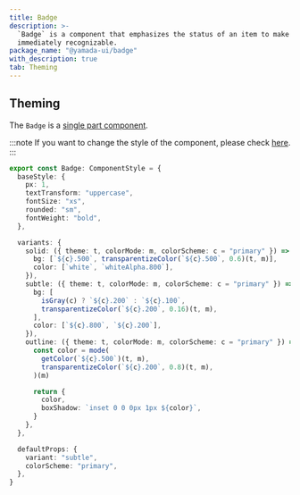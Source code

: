 ```yaml
---
title: Badge
description: >-
  `Badge` is a component that emphasizes the status of an item to make it
  immediately recognizable.
package_name: "@yamada-ui/badge"
with_description: true
tab: Theming
---
```


## Theming

The `Badge` is a [single part component](/styled-system/theming/component-style#single-part-component).

:::note
If you want to change the style of the component, please check [here](/styled-system/theming/customize-theme#changing-the-style-of-components).
:::

```ts
export const Badge: ComponentStyle = {
  baseStyle: {
    px: 1,
    textTransform: "uppercase",
    fontSize: "xs",
    rounded: "sm",
    fontWeight: "bold",
  },

  variants: {
    solid: ({ theme: t, colorMode: m, colorScheme: c = "primary" }) => ({
      bg: [`${c}.500`, transparentizeColor(`${c}.500`, 0.6)(t, m)],
      color: [`white`, `whiteAlpha.800`],
    }),
    subtle: ({ theme: t, colorMode: m, colorScheme: c = "primary" }) => ({
      bg: [
        isGray(c) ? `${c}.200` : `${c}.100`,
        transparentizeColor(`${c}.200`, 0.16)(t, m),
      ],
      color: [`${c}.800`, `${c}.200`],
    }),
    outline: ({ theme: t, colorMode: m, colorScheme: c = "primary" }) => {
      const color = mode(
        getColor(`${c}.500`)(t, m),
        transparentizeColor(`${c}.200`, 0.8)(t, m),
      )(m)

      return {
        color,
        boxShadow: `inset 0 0 0px 1px ${color}`,
      }
    },
  },

  defaultProps: {
    variant: "subtle",
    colorScheme: "primary",
  },
}
```
